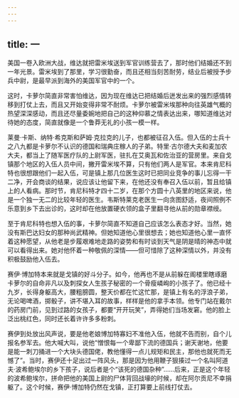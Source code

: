 ```yaml
---
---
---
```

title: 一
---




美国一卷入欧洲大战，维达就把雷米埃送到军官训练营去了，那时他们结婚还不到一年光景。雷米埃到了那里，学习很勤奋，而且还相当刻苦耐劳，结业后被授予步兵中尉，是最早派到海外的美国军官中的一个。

这时，卡萝尔简直非常害怕维达，因为现在维达已把结婚后迸发出来的强烈感情转移到打仗上去，而且又开始变得非常不耐烦。卡萝尔被雷米埃那种向往英雄气概的热望深深感动，而且还尽量委婉地把自己的这种仰慕之情表达出来，哪知道维达对待她的态度，简直就像是一个鲁莽无礼的小孩一模一样。

莱曼·卡斯、纳特·希克斯和萨姆·克拉克的儿子，也都被征召入伍。但入伍的士兵十之八九都是卡萝尔不认识的德国和瑞典庄稼人的子弟。特里·古尔德大夫和麦加农大夫，都当上了随军医疗队的上尉军医，驻扎在艾奥瓦和佐治亚的营房里。来自戈镇那个地区的入伍人员中间，撇开雷米埃不算，只有他们两人是军官。本来肯尼科特也很想跟他们一起入伍，可是镇上那几位医生这时已把同业竞争的事儿忘得一干二净，开会商谈的结果，说应该让他留下来，在他还没有奉召入伍以前，暂且给镇上的人看病。那时节，肯尼科特才四十二岁，在那个方圆十八英里的地区来说，他是一个独一无二的比较年轻的医生。韦斯特莱克老医生一向贪图舒适，夜间照例不乐意到乡下去出诊的，这时却在他放置硬衣领的盒子里翻寻他从前的勋章襟绶。

至于肯尼科特也想入伍的事，卡萝尔简直不知道自己应该怎么表态才好。当然，她没有斯巴达妇女的那种尚武精神。但她知道他心里很想去；她也知道他心里一直怀着这种愿望，从他老是步履艰难地走路的姿势和有时谈到天气是阴是晴的神态中就可以看得出来。她对他怀着一种敬佩的深情——但可惜除了这种深情以外，并没有积极鼓励他入伍去。

赛伊·博加特本来就是戈镇的好斗分子。如今，他再也不是从前躲在阁楼里瞎琢磨卡萝尔的自命非凡以及刺探女人生孩子秘密的一个骨瘦嶙峋的小孩子了。他已经十九岁，长得身躯高大，腰粗膀圆，整天价都在忙这忙那，是镇上有名的浮浪子弟，无论喝啤酒，掷骰子，讲不堪入耳的故事，样样是他的拿手本领。他专门站在戴尔的药房门前，见到过路的女孩子，都要“开开玩笑”，弄得她们当场发窘。他的脸上泛出桃红色，同时还长着许许多多粉刺。

赛伊到处放出风声说，要是他老娘博加特寡妇不准他入伍，他就不告而别，自个儿报名参军去。他大喊大叫，说他“憎恨每一个卑鄙下流的德国兵；谢天谢地，他要是能一刺刀捅进一个大块头德国佬，教他懂得一点儿规矩和民主，那他也就死而无憾了”。当时，赛伊还十足出过一阵风头，那是因为他用鞭子狠揍过一个名叫阿道夫·波希鲍埃尔的乡下孩子，说后者是个“该死的德国杂种”……后来，正是这个年轻的波希鲍埃尔，拼命把他的美国上尉的尸体背回战壕的时候，却在阿尔贡尼不幸捐躯了。这个时候，赛伊·博加特仍然在戈镇，正打算要上前线打仗去。